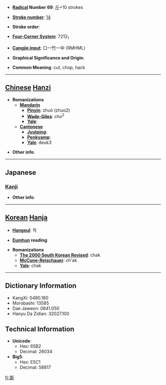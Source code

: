 * '''[[Wiktionary:Chinese radical index| Radical]] Number 69''': [[Wiktionary:Chinese radical index 斤|斤]]+10 strokes

* '''[[Wiktionary:Chinese total strokes index|Stroke number]]''': [[Wiktionary:Chinese total strokes index 14|14]]

* '''Stroke order''': 

* '''[[Wiktionary:Chinese four corner index|Four-Corner System]]''': 7212<sub>1</sub>

* '''[[Wiktionary:Chinese Cangjie index|Cangjie input]]''': 口一竹一中 (RMHML)

* '''Graphical Significance and Origin''': 

* '''Common Meaning''': cut, chop, hack

----

== [[Chinese]] [[Hanzi]] ==

* '''Romanizations'''
** '''[[Mandarin]]'''
*** '''[[Pinyin]]''': zhuó (zhuo2)
*** '''[[Wade-Giles]]''': cho<sup>2</sup>
*** '''[[Yale]]''': 
** '''[[Cantonese]]'''
*** '''[[Jyutping]]''':
*** '''[[Penkyamp]]''': 
*** '''[[Yale]]''': deuk3

* '''Other info''': 

----

==Japanese==
===[[Kanji]]===
{{kanji|on readings=[[たく]] (taku)|kun readings=[[きる]] (kiru)}}

* '''Other info''':  

----

== [[Korean]] [[Hanja]] ==

* '''[[Hangeul]]''': 착

* '''[[Eumhun]] reading''': 

* '''Romanizations'''
** '''[[The 2000 South Korean Revised Romanization|The 2000 South Korean Revised]]''': chak
** '''[[McCune-Reischauer]]''': ch'ak
** '''[[Yale]]''': chak

----

== Dictionary Information ==

* KangXi: 0480.180
* Morobashi: 13585
* Dae Jaweon: 0841.050
* Hanyu Da Zidian: 32027.100

== Technical Information ==

* '''Unicode''':
** Hex: 65B2
** Decimal: 26034
* '''Big5''':
** Hex: E5C1
** Decimal: 58817

[[fr:斲]]